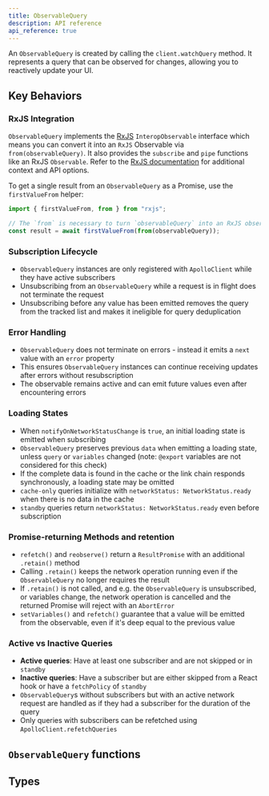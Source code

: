 ```yaml
---
title: ObservableQuery
description: API reference
api_reference: true
---
```



An `ObservableQuery` is created by calling the `client.watchQuery` method.
It represents a query that can be observed for changes, allowing you to reactively update your UI.

## Key Behaviors

### RxJS Integration

`ObservableQuery` implements the [RxJS](https://rxjs.dev/) `InteropObservable` interface which means you can convert it into an `RxJS` Observable via `from(observableQuery)`.
It also provides the `subscribe` and `pipe` functions like an RxJS `Observable`.
Refer to the [RxJS documentation](https://rxjs.dev/guide/overview) for additional context and API options.

To get a single result from an `ObservableQuery` as a Promise, use the `firstValueFrom` helper:

```ts
import { firstValueFrom, from } from "rxjs";

// The `from` is necessary to turn `observableQuery` into an RxJS observable
const result = await firstValueFrom(from(observableQuery));
```

### Subscription Lifecycle
- `ObservableQuery` instances are only registered with `ApolloClient` while they have active subscribers
- Unsubscribing from an `ObservableQuery` while a request is in flight does not terminate the request
- Unsubscribing before any value has been emitted removes the query from the tracked list and makes it ineligible for query deduplication

### Error Handling
- `ObservableQuery` does not terminate on errors - instead it emits a `next` value with an `error` property
- This ensures `ObservableQuery` instances can continue receiving updates after errors without resubscription
- The observable remains active and can emit future values even after encountering errors

### Loading States
- When `notifyOnNetworkStatusChange` is `true`, an initial loading state is emitted when subscribing
- `ObservableQuery` preserves previous `data` when emitting a loading state, unless `query` or `variables` changed (note: `@export` variables are not considered for this check)
- If the complete data is found in the cache or the link chain responds synchronously, a loading state may be omitted
- `cache-only` queries initialize with `networkStatus: NetworkStatus.ready` when there is no data in the cache
- `standby` queries return `networkStatus: NetworkStatus.ready` even before subscription

### Promise-returning Methods and retention
- `refetch()` and `reobserve()` return a `ResultPromise` with an additional `.retain()` method
- Calling `.retain()` keeps the network operation running even if the `ObservableQuery` no longer requires the result
- If `.retain()` is not called, and e.g. the `ObservableQuery` is unsubscribed, or variables change, the network operation is cancelled and the returned Promise will reject with an `AbortError`
- `setVariables()` and `refetch()` guarantee that a value will be emitted from the observable, even if it's deep equal to the previous value

### Active vs Inactive Queries
- **Active queries**: Have at least one subscriber and are not skipped or in `standby`
- **Inactive queries**: Have a subscriber but are either skipped from a React hook or have a `fetchPolicy` of `standby`
- `ObservableQuery`s without subscribers but with an active network request are handled as if they had a subscriber for the duration of the query
- Only queries with subscribers can be refetched using `ApolloClient.refetchQueries`


## `ObservableQuery` functions

<FunctionDetails canonicalReference="@apollo/client!ObservableQuery#getCurrentResult:member(1)" headingLevel={3} result={false} parameters={false} />
<FunctionDetails canonicalReference="@apollo/client!DocumentationTypes.RxjsObservable#pipe:member(1)" headingLevel={3} result={false} parameters={false} />
<FunctionDetails canonicalReference="@apollo/client!DocumentationTypes.RxjsObservable#subscribe:member(1)" headingLevel={3} result={false} parameters={false} />
<FunctionDetails canonicalReference="@apollo/client!ObservableQuery#refetch:member(1)" headingLevel={3} result={false} />
<FunctionDetails canonicalReference="@apollo/client!ObservableQuery#fetchMore:member(1)" headingLevel={3} result={false} parameters={false} />
<FunctionDetails canonicalReference="@apollo/client!ObservableQuery#subscribeToMore:member(1)" headingLevel={3} result={false} parameters={false} />
<FunctionDetails canonicalReference="@apollo/client!ObservableQuery#stop:member(1)" headingLevel={3} result={false} parameters={false} />
<FunctionDetails canonicalReference="@apollo/client!ObservableQuery#setVariables:member(1)" headingLevel={3} result={false} />
<FunctionDetails canonicalReference="@apollo/client!ObservableQuery#updateQuery:member(1)" headingLevel={3} result={false} parameters={false} />
<FunctionDetails canonicalReference="@apollo/client!ObservableQuery#startPolling:member(1)" headingLevel={3} result={false} parameters={false} />
<FunctionDetails canonicalReference="@apollo/client!ObservableQuery#stopPolling:member(1)" headingLevel={3} result={false} parameters={false} />
<FunctionDetails canonicalReference="@apollo/client!ObservableQuery#reobserve:member(1)" headingLevel={3} result={false} parameters={false} />


## Types
<EnumDetails canonicalReference="@apollo/client!NetworkStatus:enum" headingLevel={3} />

<InterfaceDetails canonicalReference="@apollo/client!DocumentationTypes.ApolloQueryResult:interface" headingLevel={3} />
